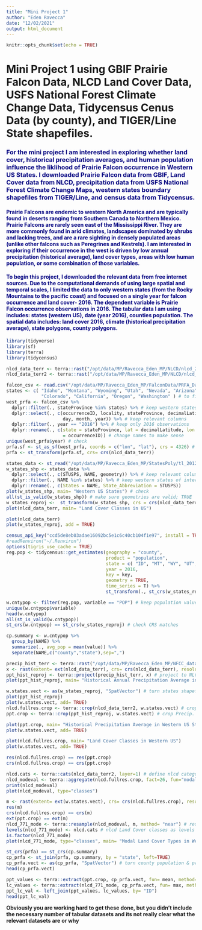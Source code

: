 ```yaml
---
title: "Mini Project 1"
author: "Eden Ravecca"
date: "12/02/2021"
output: html_document
---
```


```r
knitr::opts_chunk$set(echo = TRUE)
```
# Mini Project 1 using GBIF Prairie Falcon Data, NLCD Land Cover Data, USFS National Forest Climate Change Data, Tidycensus Cenus Data (by county), and TIGER/Line State shapefiles.  

### <span style="color: navy;"> For the mini project I am interested in exploring whether land cover, historical precipitation averages, and human population influence the liklihood of Prairie Falcon occurrence in Western US States. I downloaded Prairie Falcon data from GBIF, Land Cover data from NLCD, precipitation data from USFS National Forest Climate Change Maps, western states boundary shapefiles from TIGER/Line, and census data from Tidycensus.</span>

#### <span style="color: navy;"> Prairie Falcons are endemic to western North America and are typically found in deserts ranging from Southern Canada to Northern Mexico. Prairie Falcons are rarely seen east of the Mississippi River. They are more commonly found in arid climates, landscapes dominated by shrubs and lacking trees, and are a rare sighting in densely populated areas (unlike other falcons such as Peregrines and Kestrels). I am interested in exploring if their occurrence in the west is driven by low annual precipitation (historical average), land cover types, areas with low human population, or some combination of those variables.</span>    

#### <span style="color: navy;">To begin this project, I downloaded the relevant data from free internet sources. Due to the computational demands of using large spatial and temporal scales, I limited the data to only western states (from the Rocky Mountains to the pacific coast) and focused on a single year for falcon occurrence and land cover- 2016. The dependent variable is Prairie Falcon occurrence observations in 2016. The tabular data I am using includes: states (western US), date (year 2016), counties population. The spatial data includes: land cover 2016, climate (historical precipitation average), state polygons, county polygons.</span>    

```r
library(tidyverse)
library(sf)
library(terra)
library(tidycensus)
```

```r
nlcd_data_terr <- terra::rast("/opt/data/MP/Ravecca_Eden_MP/NLCD/nlcd_2016_land_cover_l48_20210604.img") 
nlcd_data_terr2 <- terra::rast("/opt/data/MP/Ravecca_Eden_MP/NLCD/nlcd_2016_land_cover_l48_20210604.img") 
```

```r
falcon_csv <- read.csv("/opt/data/MP/Ravecca_Eden_MP/FalconData/PRFA_Data.csv")
states <- c( "Idaho", "Montana", "Wyoming", "Utah", "Nevada", "Arizona", "New Mexico", 
             "Colorado", "California", "Oregon", "Washington" ) # to filter states of interest at once
west_prfa <- falcon_csv %>% 
  dplyr::filter(., stateProvince %in% states) %>% # keep western states
  dplyr::select(., c(occurrenceID, locality, stateProvince, decimalLatitude, decimalLongitude, eventDate,
                     day, month, year)) %>% # keep relevant columns
  dplyr::filter(., year == "2016") %>% # keep only 2016 observations
  dplyr::rename(., c(state = stateProvince, lat = decimalLatitude, lon = decimalLongitude, date = eventDate, ID
                     = occurrenceID)) # change names to make sense
unique(west_prfa$year) # check
prfa.sf <- st_as_sf(west_prfa, coords = c("lon", "lat"), crs = 4326) # convert prfa gps points to sf object
prfa <- st_transform(prfa.sf, crs= crs(nlcd_data_terr))
```



```r
states_data <- st_read("/opt/data/MP/Ravecca_Eden_MP/StatesPoly/tl_2012_us_state/tl_2012_us_state.shp")
w_states_shp <- states_data %>%
  dplyr::select(., c(STUSPS, NAME, geometry)) %>% # keep relevant columns
  dplyr::filter(., NAME %in% states) %>% # keep western states of interest
  dplyr::rename(., c(States = NAME, State_Abbreviation = STUSPS))
plot(w_states_shp, main= "Western US States") # check
all(st_is_valid(w_states_shp)) # make sure geometries are valid; TRUE
w_states_reproj <-  st_transform(w_states_shp, crs = crs(nlcd_data_terr)) # reproject states polys to match NLCD data
plot(nlcd_data_terr, main= "Land Cover Classes in US")
```

```r
plot(nlcd_data_terr)
plot(w_states_reproj, add = TRUE)
```


```r
census_api_key("ccd5de8eb03adae16092bc5e1c6c40cb104f1e97", install = TRUE, overwrite = TRUE)
#readRenviron("~/.Renviron")
options(tigris_use_cache = TRUE)
reg.pop <- tidycensus::get_estimates(geography = "county",
                                     product = "population",
                                     state = c( "ID", "MT", "WY", "UT", "NV", "AZ", "NM", "CO", "OR", "WA", "CA" ), 
                                     year = 2016,
                                     key = key,
                                     geometry = TRUE,
                                     time_series = T) %>%
                                     st_transform(., st_crs(w_states_reproj))

w.cntypop <- filter(reg.pop, variable == "POP") # keep population value only (remove density)
unique(w.cntypop$variable)
head(w.cntypop)
all(st_is_valid(w.cntypop))
st_crs(w.cntypop) == st_crs(w_states_reproj) # check CRS matches
```

```r
cp.summary <- w.cntypop %>% 
  group_by(NAME) %>% 
  summarize(., avg_pop = mean(value)) %>%
  separate(NAME,c("county","state"),sep=",")
```

```r
precip_hist_terr <- terra::rast("/opt/data/MP/Ravecca_Eden_MP/NFCC_data/Ppt_annual_historical/Ppt_annual_historical.tif") 
x <- rast(extent= ext(nlcd_data_terr), crs= crs(nlcd_data_terr), resolution= 771)
ppt_hist_reproj <- terra::project(precip_hist_terr, x) # project to NLCD crs
plot(ppt_hist_reproj, main= "Historical Annual Precipitation Average in US")
```

```r
w.states.vect <- as(w_states_reproj, "SpatVector") # turn states shapefiles into SpatVector for cropping (in Terra)
plot(ppt_hist_reproj)
plot(w.states.vect, add= TRUE)
nlcd.fullres.crop <- terra::crop(nlcd_data_terr2, w.states.vect) # crop NLCD full res SpatRaster to States poly
ppt.crop <- terra::crop(ppt_hist_reproj, w.states.vect) # crop Precip. SpatRaster to States poly
```

```r
plot(ppt.crop, main= "Historical Precipitation Average in Western US States")
plot(w.states.vect, add= TRUE)
```

```r
plot(nlcd.fullres.crop, main= "Land Cover Classes in Western US")
plot(w.states.vect, add= TRUE)
```

```r
res(nlcd.fullres.crop) == res(ppt.crop)
crs(nlcd.fullres.crop) == crs(ppt.crop)
```

```r
nlcd.cats <- terra::cats(nlcd_data_terr2, layer=1) # define nlcd categories
nlcd_modeval <- terra::aggregate(nlcd.fullres.crop, fact=26, fun="modal") # aggregate to 780 m resolution and assign modal value from NLCD classes
print(nlcd_modeval)
plot(nlcd_modeval, type="classes")
```

```r
m <- rast(extent= ext(w.states.vect), crs= crs(nlcd.fullres.crop), resolution= 771) # blank raster for template
res(m)
crs(nlcd.fullres.crop) == crs(m)
ext(ppt.crop) == ext(m)
nlcd_771_mode <- terra::resample(nlcd_modeval, m, method= "near") # resample to 771 m resolution and assign NLCD value based on "nearest neighbor"
levels(nlcd_771_mode) <- nlcd.cats # nlcd Land Cover classes as levels
is.factor(nlcd_771_mode)
plot(nlcd_771_mode, type="classes", main= "Modal Land Cover Types in Western US States 771x771 km")
```

```r
st_crs(prfa) == st_crs(cp.summary)
cp_prfa <- st_join(prfa, cp.summary, by = "state", left=TRUE)
cp_prfa.vect <- as(cp_prfa, "SpatVector") # turn county population & prfa data into SpatVector for rasterize (in Terra)
head(cp_prfa.vect)
```

```r
ppt_values <- terra::extract(ppt.crop, cp_prfa.vect, fun= mean, method= "bilinear", na.rm=T)
lc_values <- terra::extract(nlcd_771_mode, cp_prfa.vect, fun= max, method= "simple", na.rm=T)
ppt_lc_val <- left_join(ppt_values, lc_values, by= "ID")
head(ppt_lc_val)
```



__Obviously you are working hard to get these done, but you didn't include the necessary number of tabular datasets and its not really clear what the relevant datasets are or why__


















